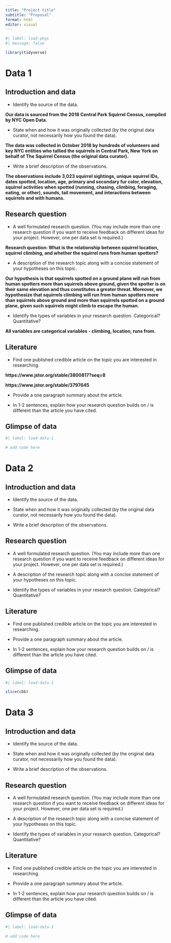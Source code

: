 ```yaml
---
title: "Project title"
subtitle: "Proposal"
format: html
editor: visual
---
```


```r
#| label: load-pkgs
#| message: false

library(tidyverse)
```

# Data 1

## Introduction and data

-   Identify the source of the data.

**Our data is sourced from the 2018 Central Park Squirrel Census, compiled by NYC Open Data.**

-   State when and how it was originally collected (by the original data curator, not necessarily how you found the data).

**The data was collected in October 2018 by hundreds of volunteers and key NYC entities who tallied the squirrels in Central Park, New York on behalf of The Squirrel Census (the original data curator).**

-   Write a brief description of the observations.

**The observations include 3,023 squirrel sightings, unique squirrel IDs, dates spotted, location, age, primary and secondary fur color, elevation, squirrel activities when spotted (running, chasing, climbing, foraging, eating, or other), sounds, tail movement, and interactions between squirrels and with humans.**

## Research question

-   A well formulated research question. (You may include more than one research question if you want to receive feedback on different ideas for your project. However, one per data set is required.)

**Research question: What is the relationship between squirrel location, squirrel climbing, and whether the squirrel runs from human spotters?**

-   A description of the research topic along with a concise statement of your hypotheses on this topic.

**Our hypothesis is that squirrels spotted on a ground plane will run from human spotters more than squirrels above ground, given the spotter is on their same elevation and thus constitutes a greater threat. Moreover, we hypothesize that squirrels climbing will run from human spotters more than squirrels above ground and more than squirrels spotted on a ground plane, given such squirrels might climb to escape the human.**

-   Identify the types of variables in your research question. Categorical? Quantitative?

**All variables are categorical variables - climbing, location, runs from.**

## Literature

-   Find one published credible article on the topic you are interested in researching.

**https://www.jstor.org/stable/3800817?seq=8**

**https://www.jstor.org/stable/3797645**

-   Provide a one paragraph summary about the article.

-   In 1-2 sentences, explain how your research question builds on / is different than the article you have cited.

## Glimpse of data

```r
#| label: load-data-1

# add code here
```

# Data 2

## Introduction and data

-   Identify the source of the data.

-   State when and how it was originally collected (by the original data curator, not necessarily how you found the data).

-   Write a brief description of the observations.

## Research question

-   A well formulated research question. (You may include more than one research question if you want to receive feedback on different ideas for your project. However, one per data set is required.)

-   A description of the research topic along with a concise statement of your hypotheses on this topic.

-   Identify the types of variables in your research question. Categorical? Quantitative?

## Literature

-   Find one published credible article on the topic you are interested in researching.

-   Provide a one paragraph summary about the article.

-   In 1-2 sentences, explain how your research question builds on / is different than the article you have cited.

## Glimpse of data

```r
#| label: load-data-2

slice(cbb)
```

# Data 3

## Introduction and data

-   Identify the source of the data.

-   State when and how it was originally collected (by the original data curator, not necessarily how you found the data).

-   Write a brief description of the observations.

## Research question

-   A well formulated research question. (You may include more than one research question if you want to receive feedback on different ideas for your project. However, one per data set is required.)

-   A description of the research topic along with a concise statement of your hypotheses on this topic.

-   Identify the types of variables in your research question. Categorical? Quantitative?

## Literature

-   Find one published credible article on the topic you are interested in researching.

-   Provide a one paragraph summary about the article.

-   In 1-2 sentences, explain how your research question builds on / is different than the article you have cited.

## Glimpse of data

```r
#| label: load-data-3

# add code here
```
